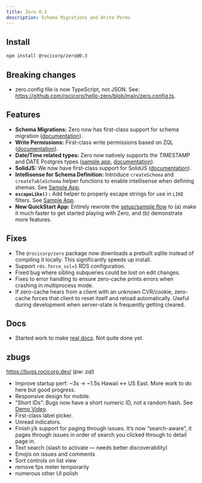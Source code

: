 ```yaml
---
title: Zero 0.3
description: Schema Migrations and Write Perms
---
```


## Install

```bash
npm install @rocicorp/zero@0.3
```

## Breaking changes

- zero.config file is now TypeScript, not JSON. See: https://github.com/rocicorp/hello-zero/blob/main/zero.config.ts.

## Features

- **Schema Migrations:** Zero now has first-class support for schema migration ([documentation](https://www.notion.so/Schema-Management-12b3bed89545815caf3efba824bfec75?pvs=21)).
- **Write Permissions:** First-class write permissions based on ZQL ([documentation](https://www.notion.so/Authentication-and-Permissions-12b3bed8954581808617e28e98317b74?pvs=21)).
- **Date/Time related types:** Zero now natively supports the TIMESTAMP and DATE Postgres types ([sample app](https://github.com/rocicorp/hello-zero/blob/main/src/schema.ts), [documentation](https://www.notion.so/Supported-Postgres-Features-12b3bed8954581d6a002e26bf5d2cf04?pvs=21)).
- **SolidJS:** We now have first-class support for SolidJS ([documentation](https://www.notion.so/SolidJS-12b3bed89545819d852ce6ab81b7a295?pvs=21)).
- **Intellisense for Schema Definition:** Introduce `createSchema` and `createTableSchema` helper functions to enable intellisense when defining shemas. See [Sample App](https://github.com/rocicorp/hello-zero/blob/main/src/schema.ts#L10).
- **`escapeLike()` :** Add helper to properly escape strings for use in `LIKE` filters. See [Sample App](https://github.com/rocicorp/hello-zero/blob/main/src/App.tsx#L37).
- **New QuickStart App:** Entirely rewrote the [setup/sample flow](https://www.notion.so/Quickstart-12b3bed8954581848271f2706e033ae8?pvs=21) to (a) make it much faster to get started playing with Zero, and (b) demonstrate more features.

## Fixes

- The `@rocicorp/zero` package now downloads a prebuilt sqlite instead of compiling it locally. This significantly speeds up install.
- Support `rds.force_ssl=1` RDS configuration.
- Fixed bug where sibling subqueries could be lost on edit changes.
- Fixes to error handling to ensure zero-cache prints errors when crashing in multiprocess mode.
- If zero-cache hears from a client with an unknown CVR/cookie, zero-cache forces that client to reset itself and reload automatically. Useful during development when server-state is frequently getting cleared.

## Docs

- Started work to make [real docs](https://www.notion.so/Welcome-to-Zero-Alpha-1153bed8954580eba9f8e78fcd4f4c8d?pvs=21). Not quite done yet.

## zbugs

https://bugs.rocicorp.dev/ (pw: zql)

- Improve startup perf: ~3s → ~1.5s Hawaii ↔ US East. More work to do here but good progress.
- Responsive design for mobile.
- “Short IDs”: Bugs now have a short numeric ID, not a random hash. See [Demo Video](https://discord.com/channels/830183651022471199/1288232858795769917/1298114323272568852).
- First-class label picker.
- Unread indicators.
- Finish j/k support for paging through issues. It’s now “search-aware”, it pages through issues in order of search you clicked through to detail page in.
- Text search (slash to activate — needs better discoverability)
- Emojis on issues and comments
- Sort controls on list view
- remove fps meter temporarily
- numerous other UI polish